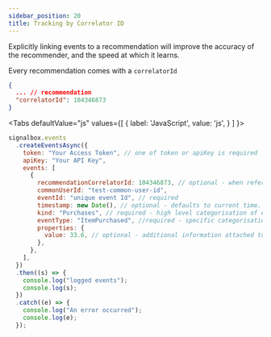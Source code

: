 ```yaml
---
sidebar_position: 20
title: Tracking by Correlator ID
---
```





Explicitly linking events to a recommendation will improve the accuracy of the recommender, and the speed at which it learns.

Every recommendation comes with a `correlatorId`

```json
{
  ... // recommendation
  "correlatorId": 104346873
}
```

<Tabs
  defaultValue="js"
  values={[
    { label: 'JavaScript', value: 'js', }
  ]
}>

<TabItem value="js">

```js
signalbox.events
  .createEventsAsync({
    token: "Your Access Token", // one of token or apiKey is required
    apiKey: "Your API Key",
    events: [
      {
        recommendationCorrelatorId: 104346873, // optional - when referencing a recommendation
        commonUserId: "test-common-user-id",
        eventId: "unique event Id", // required
        timestamp: new Date(), // optional - defaults to current time.
        kind: "Purchases", // required - high level categorisation of event
        eventType: "ItemPurchased", //required - specific categorisation of event
        properties: {
          value: 33.6, // optional - additional information attached to the event
        },
      },
    ],
  })
  .then((s) => {
    console.log("logged events");
    console.log(s);
  })
  .catch((e) => {
    console.log("An error occurred");
    console.log(e);
  });
```

</TabItem>
</Tabs>
